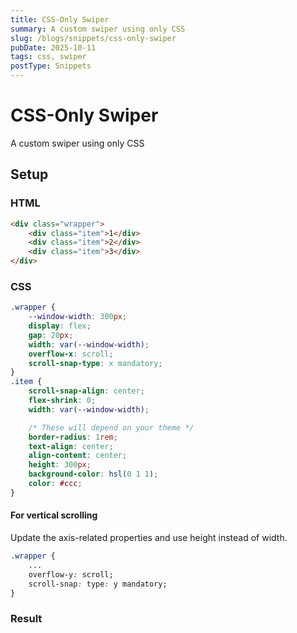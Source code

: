 ```yaml
---
title: CSS-Only Swiper
summary: A custom swiper using only CSS
slug: /blogs/snippets/css-only-swiper
pubDate: 2025-10-11
tags: css, swiper
postType: Snippets
---
```


# CSS-Only Swiper

A custom swiper using only CSS

## Setup

### HTML
```html
<div class="wrapper">
    <div class="item">1</div>
    <div class="item">2</div>
    <div class="item">3</div>
</div>
```

### CSS

```css
.wrapper {
    --window-width: 300px;
    display: flex;
    gap: 20px;
    width: var(--window-width);
    overflow-x: scroll;
    scroll-snap-type: x mandatory;
}
.item {
    scroll-snap-align: center;
    flex-shrink: 0;
    width: var(--window-width);

    /* These will depend on your theme */
    border-radius: 1rem;
    text-align: center;
    align-content: center;
    height: 300px;
    background-color: hsl(0 1 1);
    color: #ccc;
}
```

#### For vertical scrolling

Update the axis-related properties and use height instead of width.

```css
.wrapper {
    ...
    overflow-y: scroll;
    scroll-snap: type: y mandatory;
}
```

### Result
<CssOnlySwiperHorizontal />